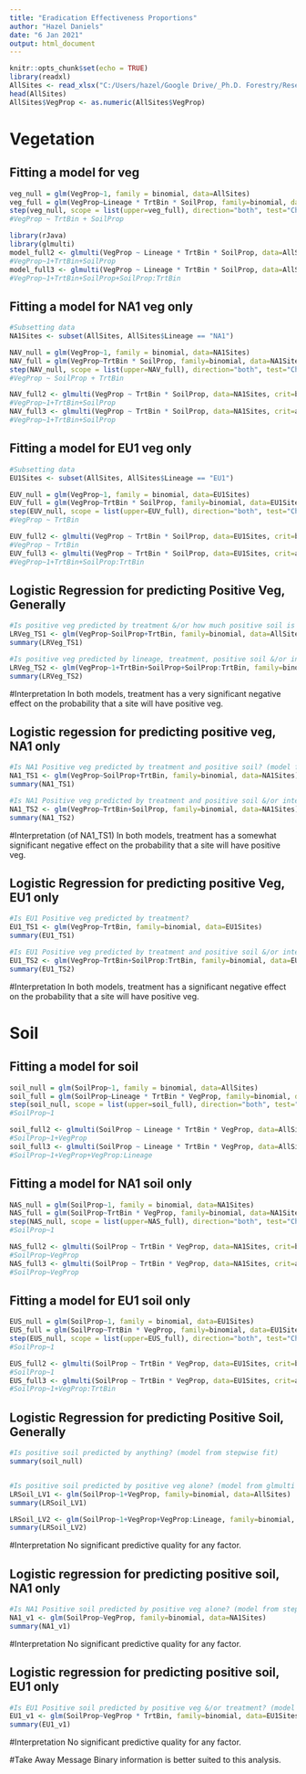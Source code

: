 ---
title: "Eradication Effectiveness Proportions"
author: "Hazel Daniels"
date: "6 Jan 2021"
output: html_document
---

```{r setup, include=FALSE}
knitr::opts_chunk$set(echo = TRUE)
library(readxl)
AllSites <- read_xlsx("C:/Users/hazel/Google Drive/_Ph.D. Forestry/Research/2018.03_EradicationEffectiveness/Data/R Files/BasicData.xlsx")
head(AllSites)
AllSites$VegProp <- as.numeric(AllSites$VegProp)

```

# Vegetation
## Fitting a model for veg
```{r}
veg_null = glm(VegProp~1, family = binomial, data=AllSites)
veg_full = glm(VegProp~Lineage * TrtBin * SoilProp, family=binomial, data=AllSites)
step(veg_null, scope = list(upper=veg_full), direction="both", test="Chisq", data=AllSItess)
#VegProp ~ TrtBin + SoilProp

library(rJava)
library(glmulti)
model_full2 <- glmulti(VegProp ~ Lineage * TrtBin * SoilProp, data=AllSites, crit=bic, method = "g")
#VegProp~1+TrtBin+SoilProp
model_full3 <- glmulti(VegProp ~ Lineage * TrtBin * SoilProp, data=AllSites, crit=aic, method = "g")
#VegProp~1+TrtBin+SoilProp+SoilProp:TrtBin
```

## Fitting a model for NA1 veg only
```{r}
#Subsetting data
NA1Sites <- subset(AllSites, AllSites$Lineage == "NA1")

NAV_null = glm(VegProp~1, family = binomial, data=NA1Sites)
NAV_full = glm(VegProp~TrtBin * SoilProp, family=binomial, data=NA1Sites)
step(NAV_null, scope = list(upper=NAV_full), direction="both", test="Chisq", data=NA1Sites)
#VegProp ~ SoilProp + TrtBin

NAV_full2 <- glmulti(VegProp ~ TrtBin * SoilProp, data=NA1Sites, crit=bic, method = "g")
#VegProp~1+TrtBin+SoilProp
NAV_full3 <- glmulti(VegProp ~ TrtBin * SoilProp, data=NA1Sites, crit=aic, method = "g")
#VegProp~1+TrtBin+SoilProp
```

## Fitting a model for EU1 veg only
```{r}
#Subsetting data
EU1Sites <- subset(AllSites, AllSites$Lineage == "EU1")

EUV_null = glm(VegProp~1, family = binomial, data=EU1Sites)
EUV_full = glm(VegProp~TrtBin * SoilProp, family=binomial, data=EU1Sites)
step(EUV_null, scope = list(upper=EUV_full), direction="both", test="Chisq", data=EU1Sites)
#VegProp ~ TrtBin

EUV_full2 <- glmulti(VegProp ~ TrtBin * SoilProp, data=EU1Sites, crit=bic, method = "g")
#VegProp ~ TrtBin
EUV_full3 <- glmulti(VegProp ~ TrtBin * SoilProp, data=EU1Sites, crit=aic, method = "g")
#VegProp~1+TrtBin+SoilProp:TrtBin
```

## Logistic Regression for predicting Positive Veg, Generally
```{r}
#Is positive veg predicted by treatment &/or how much positive soil is on-site? (model from stepwise fit)
LRVeg_TS1 <- glm(VegProp~SoilProp+TrtBin, family=binomial, data=AllSites)
summary(LRVeg_TS1)

#Is positive veg predicted by lineage, treatment, positive soil &/or interaction of soil and lineage? (model from aic glmulti fit)
LRVeg_TS2 <- glm(VegProp~1+TrtBin+SoilProp+SoilProp:TrtBin, family=binomial, data=AllSites)
summary(LRVeg_TS2)
```

#Interpretation
In both models, treatment has a very significant negative effect on the probability that a site will have positive veg. 

## Logistic regession for predicting positive veg, NA1 only
```{r}
#Is NA1 Positive veg predicted by treatment and positive soil? (model from stepwise fit)
NA1_TS1 <- glm(VegProp~SoilProp+TrtBin, family=binomial, data=NA1Sites)
summary(NA1_TS1)

#Is NA1 Positive veg predicted by treatment and positive soil &/or interaction? (model from glmulti fit)
NA1_TS2 <- glm(VegProp~TrtBin+SoilProp, family=binomial, data=NA1Sites)
summary(NA1_TS2)
```

#Interpretation (of NA1_TS1)
In both models, treatment has a somewhat significant negative effect on the probability that a site will have positive veg. 

## Logistic Regression for predicting positive Veg, EU1 only
```{r}
#Is EU1 Positive veg predicted by treatment?
EU1_TS1 <- glm(VegProp~TrtBin, family=binomial, data=EU1Sites)
summary(EU1_TS1)

#Is EU1 Positive veg predicted by treatment and positive soil &/or interaction? (model from gmulti fit)
EU1_TS2 <- glm(VegProp~TrtBin+SoilProp:TrtBin, family=binomial, data=EU1Sites)
summary(EU1_TS2)
```

#Interpretation
In both models, treatment has a significant negative effect on the probability that a site will have positive veg. 

# Soil
## Fitting a model for soil
```{r}
soil_null = glm(SoilProp~1, family = binomial, data=AllSites)
soil_full = glm(SoilProp~Lineage * TrtBin * VegProp, family=binomial, data=AllSites)
step(soil_null, scope = list(upper=soil_full), direction="both", test="Chisq", data=AllSItess)
#SoilProp~1

soil_full2 <- glmulti(SoilProp ~ Lineage * TrtBin * VegProp, data=AllSites, crit=bic, method = "g")
#SoilProp~1+VegProp
soil_full3 <- glmulti(SoilProp ~ Lineage * TrtBin * VegProp, data=AllSites, crit=aic, method = "g")
#SoilProp~1+VegProp+VegProp:Lineage
```

## Fitting a model for NA1 soil only
```{r}
NAS_null = glm(SoilProp~1, family = binomial, data=NA1Sites)
NAS_full = glm(SoilProp~TrtBin * VegProp, family=binomial, data=NA1Sites)
step(NAS_null, scope = list(upper=NAS_full), direction="both", test="Chisq", data=NA1Sites)
#SoilProp~1

NAS_full2 <- glmulti(SoilProp ~ TrtBin * VegProp, data=NA1Sites, crit=bic, method = "g")
#SoilProp~VegProp
NAS_full3 <- glmulti(SoilProp ~ TrtBin * VegProp, data=NA1Sites, crit=aic, method = "g")
#SoilProp~VegProp
```

## Fitting a model for EU1 soil only
```{r}
EUS_null = glm(SoilProp~1, family = binomial, data=EU1Sites)
EUS_full = glm(SoilProp~TrtBin * VegProp, family=binomial, data=EU1Sites)
step(EUS_null, scope = list(upper=EUS_full), direction="both", test="Chisq", data=EU1Sites)
#SoilProp~1

EUS_full2 <- glmulti(SoilProp ~ TrtBin * VegProp, data=EU1Sites, crit=bic, method = "g")
#SoilProp~1
EUS_full3 <- glmulti(SoilProp ~ TrtBin * VegProp, data=EU1Sites, crit=aic, method = "g")
#SoilProp~1+VegProp:TrtBin
```

## Logistic Regression for predicting Positive Soil, Generally
```{r}
#Is positive soil predicted by anything? (model from stepwise fit)
summary(soil_null)


#Is positive soil predicted by positive veg alone? (model from glmulti fit)
LRSoil_LV1 <- glm(SoilProp~1+VegProp, family=binomial, data=AllSites)
summary(LRSoil_LV1)

LRSoil_LV2 <- glm(SoilProp~1+VegProp+VegProp:Lineage, family=binomial, data=AllSites)
summary(LRSoil_LV2)
```

#Interpretation
No significant predictive quality for any factor.

## Logistic regression for predicting positive soil, NA1 only
```{r}
#Is NA1 Positive soil predicted by positive veg alone? (model from stepwise fit & glmulti fit)
NA1_v1 <- glm(SoilProp~VegProp, family=binomial, data=NA1Sites)
summary(NA1_v1)
```

#Interpretation
No significant predictive quality for any factor.

## Logistic regression for predicting positive soil, EU1 only
```{r}
#Is EU1 Positive soil predicted by positive veg &/or treatment? (model from glmulti fit)
EU1_v1 <- glm(SoilProp~VegProp * TrtBin, family=binomial, data=EU1Sites)
summary(EU1_v1)
```

#Interpretation
No significant predictive quality for any factor.

#Take Away Message
Binary information is better suited to this analysis.